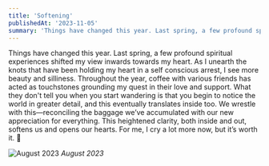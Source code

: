 ```yaml
---
title: 'Softening'
publishedAt: '2023-11-05'
summary: 'Things have changed this year. Last spring, a few profound spiritual experiences shifted my view inwards towards my heart.'
---
```


Things have changed this year. Last spring, a few profound spiritual experiences shifted my view inwards towards my heart. As I unearth the knots that have been holding my heart in a self conscious arrest, I see more beauty and silliness. Throughout the year, coffee with various friends has acted as touchstones grounding my quest in their love and support.  What they don't tell you when you start wandering is that you begin to notice the world in greater detail, and this eventually translates inside too. We wrestle with this—reconciling the baggage we’ve accumulated with our new appreciation for everything. This heightened clarity, both inside and out, softens us and opens our hearts. For me, I cry a lot more now, but it’s worth it. 💛

![August 2023](/softening/_MG_8975.jpeg)
*August 2023*